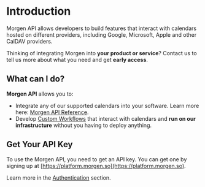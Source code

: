 
# Introduction
Morgen API allows developers to build features that interact with calendars hosted on different providers, including Google, Microsoft, Apple and other CalDAV providers.

<Callout type="info" emoji="🚀">
  Thinking of integrating Morgen into <b>your product or service</b>?
  <Link href="mailto:connect@morgen.so?body=Hi, I'm interested in integrating the Morgen API into my product... (please provide details)">Contact us</Link>
  to tell us more about what you need and get <b>early access</b>.
</Callout>

## What can I do?
**Morgen API** allows you to:
- Integrate any of our supported calendars into your software. Learn more here: [Morgen API Reference](/introduction).
- Develop [Custom Workflows](/cw-introduction) that interact with calendars and **run on our infrastructure** without you having to deploy anything.



## Get Your API Key
To use the Morgen API, you need to get an API key. You can get one by signing up at [https://platform.morgen.so](https://platform.morgen.so).

Learn more in the [Authentication](/authentication) section.
